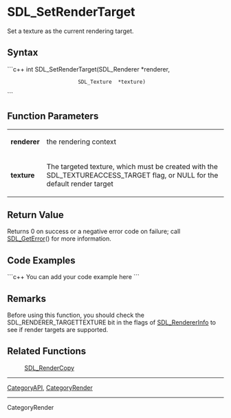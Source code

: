 <!-- pragma section-numbers off -->
<!-- pragma disable-camelcase -->

= SDL_SetRenderTarget =
Set a texture as the current rendering target.


== Syntax ==
```c++
int SDL_SetRenderTarget(SDL_Renderer *renderer,
                        SDL_Texture  *texture)
```

== Function Parameters ==
{|
|'''renderer'''
|the rendering context
|-
|'''texture'''
|The targeted texture, which must be created with the SDL_TEXTUREACCESS_TARGET flag, or NULL for the default render target
|}


== Return Value ==
Returns 0 on success or a negative error code on failure; call [[SDL_GetError]]() for more information.

== Code Examples ==
```c++
You can add your code example here
```

== Remarks ==
Before using this function, you should check the SDL_RENDERER_TARGETTEXTURE bit in the flags of [[SDL_RendererInfo]] to see if render targets are supported.

== Related Functions ==
:[[SDL_RenderCopy]]

----
[[CategoryAPI]], [[CategoryRender]]
----
CategoryRender
